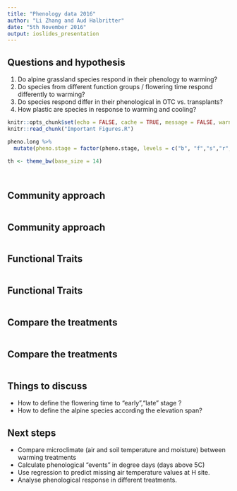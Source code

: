 ```yaml
---
title: "Phenology data 2016"
author: "Li Zhang and Aud Halbritter"
date: "5th November 2016"
output: ioslides_presentation
---
```


## Questions and hypothesis

1. Do alpine grassland species respond in their phenology to warming?
2. Do species from different function groups / flowering time respond differently to warming?
3. Do species respond differ in their phenological in OTC vs. transplants?
4. How plastic are species in response to warming and cooling?


```r
knitr::opts_chunk$set(echo = FALSE, cache = TRUE, message = FALSE, warning = FALSE, fig.height = 5.5, fig.width = 8)
knitr::read_chunk("Important Figures.R")

```

```r
pheno.long %>%
  mutate(pheno.stage = factor(pheno.stage, levels = c("b", "f","s","r","bf","fs","sr")))


```

```r
th <- theme_bw(base_size = 14)

```

```r

```


```r

```


## Community approach
```r

```

## Community approach
```r

```

## Functional Traits

```r

```

## Functional Traits

```r

```

## Compare the treatments

```r

```

## Compare the treatments

```r

```

## Things to discuss

- How to define the flowering time to "early","late" stage ?
- How to define the alpine species according the elevation span?


## Next steps

- Compare microclimate (air and soil temperature and moisture) between warming treatments
- Calculate phenological "events" in degree days (days above 5C)
- Use regression to predict missing air temperature values at H site.
- Analyse phenological response in different treatments.


